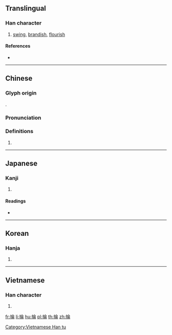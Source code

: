 {{character info/new}}
{{also|抡}}
==Translingual==

===Han character===
{{Han char|rn=64|rad=手|as=08|sn=11|four=58027|canj=QOMB|ids=⿰扌侖}}

# [[swing]], [[brandish]], [[flourish]]

====References====
* {{Han ref|kx=0436.150|dkj=12238|dj=0786.010|hdz=31900.070|uh=6384|ud=25476|bh=B1C1|bd=45505}}

----

==Chinese==
{{zh-forms|s=抡}}

===Glyph origin===
{{Han etym}}
{{Han compound|手|侖|c1=s|c2=p|t1=hand|ls=psc}}.

===Pronunciation===
{{zh-pron
|m=lún,lūn
|c=leon4
|h=pfs=
|md=
|mn=qz,xm,zz:lûn/tw:nng
|mn_note=nng - 圇 is used in the Mainland
|w=
|mc=y
|oc=y
|cat=
}}

===Definitions===
{{zh-hanzi}}

# {{rfdef|lang=zh}}

----

==Japanese==

===Kanji===
{{ja-kanji|grade=|rs=手08}}

# {{defn|lang=ja|sort=手08}}

====Readings====
* {{ja-readings|on=[[ろん]] (ron), [[りん]] (rin)|kun=[[えらぶ]] (erabu)}}

----

==Korean==

===Hanja===
{{ko-hanja|hangeul=[[륜]]>[[윤]]|eumhun=|rv=ryun>yun|mr=ryun>yun|y=lyun>yun}}

# {{defn|lang=ko|sort=手08}}

----

==Vietnamese==

===Han character===
{{vi-readings|rs=手08|hanviet=[[dọn]], [[luân]], [[luồn]]}}

# {{defn|lang=vi|sort=手08}}

[[Category:Vietnamese Han tu]]

[[fr:掄]]
[[li:掄]]
[[hu:掄]]
[[pl:掄]]
[[th:掄]]
[[zh:掄]]